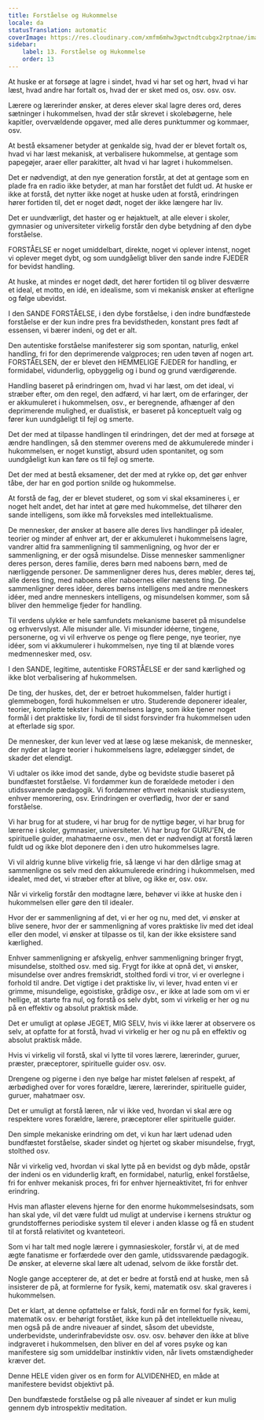 ```yaml
---
title: Forståelse og Hukommelse
locale: da
statusTranslation: automatic
coverImage: https://res.cloudinary.com/xmfm6mhw3gwctndtcubgx2rptnae/image/upload/v1740337243/small_cover_educacion_fundamental_a051170f1c.webp
sidebar:
    label: 13. Forståelse og Hukommelse
    order: 13
---
```

At huske er at forsøge at lagre i sindet, hvad vi har set og hørt, hvad vi har læst, hvad andre har fortalt os, hvad der er sket med os, osv. osv. osv.

Lærere og lærerinder ønsker, at deres elever skal lagre deres ord, deres sætninger i hukommelsen, hvad der står skrevet i skolebøgerne, hele kapitler, overvældende opgaver, med alle deres punktummer og kommaer, osv.

At bestå eksamener betyder at genkalde sig, hvad der er blevet fortalt os, hvad vi har læst mekanisk, at verbalisere hukommelse, at gentage som papegøjer, araer eller parakitter, alt hvad vi har lagret i hukommelsen.

Det er nødvendigt, at den nye generation forstår, at det at gentage som en plade fra en radio ikke betyder, at man har forstået det fuldt ud. At huske er ikke at forstå, det nytter ikke noget at huske uden at forstå, erindringen hører fortiden til, det er noget dødt, noget der ikke længere har liv.

Det er uundværligt, det haster og er højaktuelt, at alle elever i skoler, gymnasier og universiteter virkelig forstår den dybe betydning af den dybe forståelse.

FORSTÅELSE er noget umiddelbart, direkte, noget vi oplever intenst, noget vi oplever meget dybt, og som uundgåeligt bliver den sande indre FJEDER for bevidst handling.

At huske, at mindes er noget dødt, det hører fortiden til og bliver desværre et ideal, et motto, en idé, en idealisme, som vi mekanisk ønsker at efterligne og følge ubevidst.

I den SANDE FORSTÅELSE, i den dybe forståelse, i den indre bundfæstede forståelse er der kun indre pres fra bevidstheden, konstant pres født af essensen, vi bærer indeni, og det er alt.

Den autentiske forståelse manifesterer sig som spontan, naturlig, enkel handling, fri for den deprimerende valgproces; ren uden tøven af nogen art. FORSTÅELSEN, der er blevet den HEMMELIGE FJEDER for handling, er formidabel, vidunderlig, opbyggelig og i bund og grund værdigørende.

Handling baseret på erindringen om, hvad vi har læst, om det ideal, vi stræber efter, om den regel, den adfærd, vi har lært, om de erfaringer, der er akkumuleret i hukommelsen, osv., er beregnende, afhænger af den deprimerende mulighed, er dualistisk, er baseret på konceptuelt valg og fører kun uundgåeligt til fejl og smerte.

Det der med at tilpasse handlingen til erindringen, det der med at forsøge at ændre handlingen, så den stemmer overens med de akkumulerede minder i hukommelsen, er noget kunstigt, absurd uden spontanitet, og som uundgåeligt kun kan føre os til fejl og smerte.

Det der med at bestå eksamener, det der med at rykke op, det gør enhver tåbe, der har en god portion snilde og hukommelse.

At forstå de fag, der er blevet studeret, og som vi skal eksamineres i, er noget helt andet, det har intet at gøre med hukommelse, det tilhører den sande intelligens, som ikke må forveksles med intellektualisme.

De mennesker, der ønsker at basere alle deres livs handlinger på idealer, teorier og minder af enhver art, der er akkumuleret i hukommelsens lagre, vandrer altid fra sammenligning til sammenligning, og hvor der er sammenligning, er der også misundelse. Disse mennesker sammenligner deres person, deres familie, deres børn med naboens børn, med de nærliggende personer. De sammenligner deres hus, deres møbler, deres tøj, alle deres ting, med naboens eller naboernes eller næstens ting. De sammenligner deres idéer, deres børns intelligens med andre menneskers idéer, med andre menneskers intelligens, og misundelsen kommer, som så bliver den hemmelige fjeder for handling.

Til verdens ulykke er hele samfundets mekanisme baseret på misundelse og erhvervslyst. Alle misunder alle. Vi misunder idéerne, tingene, personerne, og vi vil erhverve os penge og flere penge, nye teorier, nye idéer, som vi akkumulerer i hukommelsen, nye ting til at blænde vores medmennesker med, osv.

I den SANDE, legitime, autentiske FORSTÅELSE er der sand kærlighed og ikke blot verbalisering af hukommelsen.

De ting, der huskes, det, der er betroet hukommelsen, falder hurtigt i glemmebogen, fordi hukommelsen er utro. Studerende deponerer idealer, teorier, komplette tekster i hukommelsens lagre, som ikke tjener noget formål i det praktiske liv, fordi de til sidst forsvinder fra hukommelsen uden at efterlade sig spor.

De mennesker, der kun lever ved at læse og læse mekanisk, de mennesker, der nyder at lagre teorier i hukommelsens lagre, ødelægger sindet, de skader det elendigt.

Vi udtaler os ikke imod det sande, dybe og bevidste studie baseret på bundfæstet forståelse. Vi fordømmer kun de forældede metoder i den utidssvarende pædagogik. Vi fordømmer ethvert mekanisk studiesystem, enhver memorering, osv. Erindringen er overflødig, hvor der er sand forståelse.

Vi har brug for at studere, vi har brug for de nyttige bøger, vi har brug for lærerne i skoler, gymnasier, universiteter. Vi har brug for GURU'EN, de spirituelle guider, mahatmaerne osv., men det er nødvendigt at forstå læren fuldt ud og ikke blot deponere den i den utro hukommelses lagre.

Vi vil aldrig kunne blive virkelig frie, så længe vi har den dårlige smag at sammenligne os selv med den akkumulerede erindring i hukommelsen, med idealet, med det, vi stræber efter at blive, og ikke er, osv. osv.

Når vi virkelig forstår den modtagne lære, behøver vi ikke at huske den i hukommelsen eller gøre den til idealer.

Hvor der er sammenligning af det, vi er her og nu, med det, vi ønsker at blive senere, hvor der er sammenligning af vores praktiske liv med det ideal eller den model, vi ønsker at tilpasse os til, kan der ikke eksistere sand kærlighed.

Enhver sammenligning er afskyelig, enhver sammenligning bringer frygt, misundelse, stolthed osv. med sig. Frygt for ikke at opnå det, vi ønsker, misundelse over andres fremskridt, stolthed fordi vi tror, vi er overlegne i forhold til andre. Det vigtige i det praktiske liv, vi lever, hvad enten vi er grimme, misundelige, egoistiske, grådige osv., er ikke at lade som om vi er hellige, at starte fra nul, og forstå os selv dybt, som vi virkelig er her og nu på en effektiv og absolut praktisk måde.

Det er umuligt at opløse JEGET, MIG SELV, hvis vi ikke lærer at observere os selv, at opfatte for at forstå, hvad vi virkelig er her og nu på en effektiv og absolut praktisk måde.

Hvis vi virkelig vil forstå, skal vi lytte til vores lærere, lærerinder, guruer, præster, præceptorer, spirituelle guider osv. osv.

Drengene og pigerne i den nye bølge har mistet følelsen af respekt, af ærbødighed over for vores forældre, lærere, lærerinder, spirituelle guider, guruer, mahatmaer osv.

Det er umuligt at forstå læren, når vi ikke ved, hvordan vi skal ære og respektere vores forældre, lærere, præceptorer eller spirituelle guider.

Den simple mekaniske erindring om det, vi kun har lært udenad uden bundfæstet forståelse, skader sindet og hjertet og skaber misundelse, frygt, stolthed osv.

Når vi virkelig ved, hvordan vi skal lytte på en bevidst og dyb måde, opstår der indeni os en vidunderlig kraft, en formidabel, naturlig, enkel forståelse, fri for enhver mekanisk proces, fri for enhver hjerneaktivitet, fri for enhver erindring.

Hvis man aflaster elevens hjerne for den enorme hukommelsesindsats, som han skal yde, vil det være fuldt ud muligt at undervise i kernens struktur og grundstoffernes periodiske system til elever i anden klasse og få en student til at forstå relativitet og kvanteteori.

Som vi har talt med nogle lærere i gymnasieskoler, forstår vi, at de med ægte fanatisme er forfærdede over den gamle, utidssvarende pædagogik. De ønsker, at eleverne skal lære alt udenad, selvom de ikke forstår det.

Nogle gange accepterer de, at det er bedre at forstå end at huske, men så insisterer de på, at formlerne for fysik, kemi, matematik osv. skal graveres i hukommelsen.

Det er klart, at denne opfattelse er falsk, fordi når en formel for fysik, kemi, matematik osv. er behørigt forstået, ikke kun på det intellektuelle niveau, men også på de andre niveauer af sindet, såsom det ubevidste, underbevidste, underinfrabevidste osv. osv. osv. behøver den ikke at blive indgraveret i hukommelsen, den bliver en del af vores psyke og kan manifestere sig som umiddelbar instinktiv viden, når livets omstændigheder kræver det.

Denne HELE viden giver os en form for ALVIDENHED, en måde at manifestere bevidst objektivt på.

Den bundfæstede forståelse og på alle niveauer af sindet er kun mulig gennem dyb introspektiv meditation.

